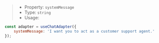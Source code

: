 > * Property: `systemMessage`
> * Type: `string`
> * Usage:

```js
const adapter = useChatAdapter({
    systemMessage: 'I want you to act as a customer support agent.'
});
```
